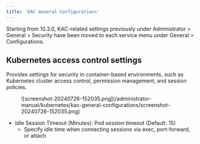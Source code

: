 ```yaml
---
title: 'KAC General Configurations'
---
```



<Callout type="info">
Starting from 10.3.0, KAC-related settings previously under Administrator > General > Security have been moved to each service menu under General > Configurations.
</Callout>

## Kubernetes access control settings

Provides settings for security in container-based environments, such as Kubernetes cluster access control, permission management, and session policies.

<figure data-layout="center" data-align="center">
![screenshot-20240726-152035.png](/administrator-manual/kubernetes/kac-general-configurations/screenshot-20240726-152035.png)
</figure>

* Idle Session Timeout (Minutes): Pod session timeout (Default: 15)
    * Specify idle time when connecting sessions via exec, port-forward, or attach
